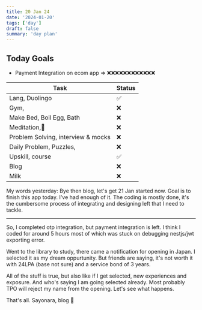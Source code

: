 ```yaml
---
title: 20 Jan 24
date: '2024-01-20'
tags: ['day']
draft: false
summary: 'day plan'
---
```


## Today Goals

- Payment Integration on ecom app => ❌❌❌❌❌❌❌❌❌❌❌❌

| Task                               | Status |
| ---------------------------------- | ------ |
| Lang, Duolingo                     | ✅     |
| Gym,                               | ❌     |
| Make Bed, Boil Egg, Bath           | ❌     |
| Meditation,🙏                      | ❌     |
| Problem Solving, interview & mocks | ❌     |
| Daily Problem, Puzzles,            | ❌     |
| Upskill, course                    | ✅     |
| Blog                               | ❌     |
| Milk                               | ❌     |

My words yesterday:
Bye then blog, let's get 21 Jan started now. Goal is to finish this app today. I've had enough of it. The coding is mostly done, it's the cumbersome
process of integrating and designing left that I need to tackle.

------------------------------------

So, I completed otp integration, but payment integration is left.
I think I coded for around 5 hours most of which was stuck on debugging nestjs/jwt exporting error.

Went to the library to study, there came a notification for opening in Japan. I selected it as my dream oppurtunity.
But friends are saying, it's not worth it with 24LPA (base not sure) and a service bond of 3 years.

All of the stuff is true, but also like if I get selected, new experiences and exposure.
And who's saying I am going selected already. Most probably TPO will reject my name from the opening. Let's see what happens.

That's all. Sayonara, blog 👋